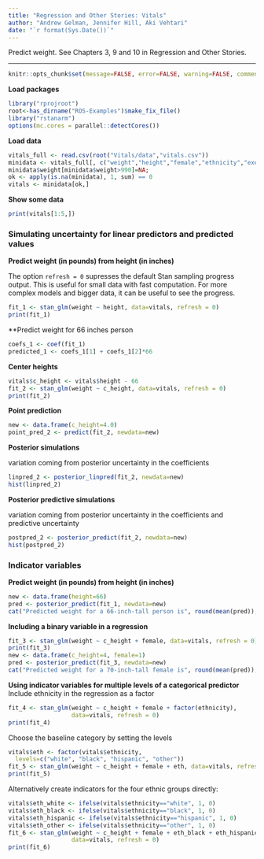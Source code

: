 ```yaml
---
title: "Regression and Other Stories: Vitals"
author: "Andrew Gelman, Jennifer Hill, Aki Vehtari"
date: "`r format(Sys.Date())`"
---
```

Predict weight. See Chapters 3, 9 and 10 in Regression and Other
Stories.

-------------


```r
knitr::opts_chunk$set(message=FALSE, error=FALSE, warning=FALSE, comment=NA)
```

**Load packages**

```r
library("rprojroot")
root<-has_dirname("ROS-Examples")$make_fix_file()
library("rstanarm")
options(mc.cores = parallel::detectCores())
```

**Load data**

```r
vitals_full <- read.csv(root("Vitals/data","vitals.csv"))
minidata <- vitals_full[, c("weight","height","female","ethnicity","exercise","smokenow")]
minidata$weight[minidata$weight>990]=NA;
ok <- apply(is.na(minidata), 1, sum) == 0
vitals <- minidata[ok,]
```

**Show some data**

```r
print(vitals[1:5,])
```

### Simulating uncertainty for linear predictors and predicted values
**Predict weight (in pounds) from height (in inches)**

The option `refresh = 0` supresses the default Stan sampling
progress output. This is useful for small data with fast
computation. For more complex models and bigger data, it can be
useful to see the progress.

```r
fit_1 <- stan_glm(weight ~ height, data=vitals, refresh = 0)
print(fit_1)
```

**Predict weight for 66 inches person

```r
coefs_1 <- coef(fit_1)
predicted_1 <- coefs_1[1] + coefs_1[2]*66
```

**Center heights**

```r
vitals$c_height <- vitals$height - 66
fit_2 <- stan_glm(weight ~ c_height, data=vitals, refresh = 0)
print(fit_2)
```

**Point prediction**

```r
new <- data.frame(c_height=4.0)
point_pred_2 <- predict(fit_2, newdata=new)
```

**Posterior simulations**

variation coming from posterior uncertainty in the coefficients

```r
linpred_2 <- posterior_linpred(fit_2, newdata=new)
hist(linpred_2)
```

**Posterior predictive simulations**

variation coming from posterior uncertainty in the coefficients and
predictive uncertainty

```r
postpred_2 <- posterior_predict(fit_2, newdata=new)
hist(postpred_2)
```

### Indicator variables
**Predict weight (in pounds) from height (in inches)**

```r
new <- data.frame(height=66)
pred <- posterior_predict(fit_1, newdata=new)
cat("Predicted weight for a 66-inch-tall person is", round(mean(pred)), "pounds with a sd of", round(sd(pred)), "\n")
```

**Including a binary variable in a regression**

```r
fit_3 <- stan_glm(weight ~ c_height + female, data=vitals, refresh = 0)
print(fit_3)
new <- data.frame(c_height=4, female=1)
pred <- posterior_predict(fit_3, newdata=new)
cat("Predicted weight for a 70-inch-tall female is", round(mean(pred)), "pounds with a sd of", round(sd(pred)), "\n")
```

**Using indicator variables for multiple levels of a categorical predictor**<br/>
Include ethnicity in the regression as a factor

```r
fit_4 <- stan_glm(weight ~ c_height + female + factor(ethnicity),
                  data=vitals, refresh = 0)
print(fit_4)
```

Choose the baseline category by setting the levels

```r
vitals$eth <- factor(vitals$ethnicity,
  levels=c("white", "black", "hispanic", "other"))
fit_5 <- stan_glm(weight ~ c_height + female + eth, data=vitals, refresh = 0)
print(fit_5)
```

Alternatively create indicators for the four ethnic groups directly:

```r
vitals$eth_white <- ifelse(vitals$ethnicity=="white", 1, 0)
vitals$eth_black <- ifelse(vitals$ethnicity=="black", 1, 0)
vitals$eth_hispanic <- ifelse(vitals$ethnicity=="hispanic", 1, 0)
vitals$eth_other <- ifelse(vitals$ethnicity=="other", 1, 0)
fit_6 <- stan_glm(weight ~ c_height + female + eth_black + eth_hispanic + eth_other,
                  data=vitals, refresh = 0)
print(fit_6)
```

